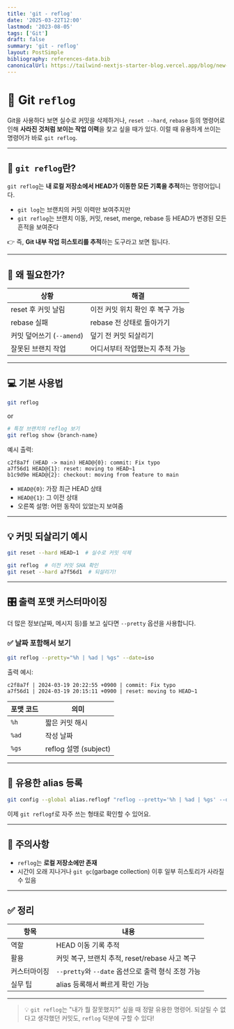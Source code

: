 ```yaml
---
title: 'git - reflog'
date: '2025-03-22T12:00'
lastmod: '2023-08-05'
tags: ['Git']
draft: false
summary: 'git - reflog'
layout: PostSimple
bibliography: references-data.bib
canonicalUrl: https://tailwind-nextjs-starter-blog.vercel.app/blog/new-features-in-v1/
---
```


# 🔄 Git `reflog`

Git을 사용하다 보면 실수로 커밋을 삭제하거나, `reset --hard`, `rebase` 등의 명령어로 인해 **사라진 것처럼 보이는 작업 이력**을 찾고 싶을 때가 있다. 이럴 때 유용하게 쓰이는 명령어가 바로 `git reflog`.

---

## 📌 `git reflog`란?

`git reflog`는 **내 로컬 저장소에서 HEAD가 이동한 모든 기록을 추적**하는 명령어입니다.

- `git log`는 브랜치의 커밋 이력만 보여주지만
- `git reflog`는 브랜치 이동, 커밋, reset, merge, rebase 등 HEAD가 변경된 모든 흔적을 보여준다

👉 즉, **Git 내부 작업 히스토리를 추적**하는 도구라고 보면 됩니다.

---

## 🧠 왜 필요한가?

| 상황                      | 해결                             |
| ------------------------- | -------------------------------- |
| reset 후 커밋 날림        | 이전 커밋 위치 확인 후 복구 가능 |
| rebase 실패               | rebase 전 상태로 돌아가기        |
| 커밋 덮어쓰기 (`--amend`) | 덮기 전 커밋 되살리기            |
| 잘못된 브랜치 작업        | 어디서부터 작업했는지 추적 가능  |

---

## 💻 기본 사용법

```bash
git reflog
```

or

```bash
# 특정 브랜치의 reflog 보기
git reflog show {branch-name}
```

예시 출력:

```
c2f8a7f (HEAD -> main) HEAD@{0}: commit: Fix typo
a7f56d1 HEAD@{1}: reset: moving to HEAD~1
b1c9d9e HEAD@{2}: checkout: moving from feature to main
```

- `HEAD@{0}`: 가장 최근 HEAD 상태
- `HEAD@{1}`: 그 이전 상태
- 오른쪽 설명: 어떤 동작이 있었는지 보여줌

---

## 💡 커밋 되살리기 예시

```bash
git reset --hard HEAD~1  # 실수로 커밋 삭제

git reflog  # 이전 커밋 SHA 확인
git reset --hard a7f56d1  # 되살리기!
```

---

## 🎛️ 출력 포맷 커스터마이징

더 많은 정보(날짜, 메시지 등)를 보고 싶다면 `--pretty` 옵션을 사용합니다.

### ✅ 날짜 포함해서 보기

```bash
git reflog --pretty="%h | %ad | %gs" --date=iso
```

출력 예시:

```
c2f8a7f | 2024-03-19 20:22:55 +0900 | commit: Fix typo
a7f56d1 | 2024-03-19 20:15:11 +0900 | reset: moving to HEAD~1
```

| 포맷 코드 | 의미                  |
| --------- | --------------------- |
| `%h`      | 짧은 커밋 해시        |
| `%ad`     | 작성 날짜             |
| `%gs`     | reflog 설명 (subject) |

---

## 🧪 유용한 alias 등록

```bash
git config --global alias.reflogf "reflog --pretty='%h | %ad | %gs' --date=iso"
```

이제 `git reflogf`로 자주 쓰는 형태로 확인할 수 있어요.

---

## 🛑 주의사항

- `reflog`는 **로컬 저장소에만 존재**
- 시간이 오래 지나거나 `git gc`(garbage collection) 이후 일부 히스토리가 사라질 수 있음

---

## ✅ 정리

| 항목         | 내용                                               |
| ------------ | -------------------------------------------------- |
| 역할         | HEAD 이동 기록 추적                                |
| 활용         | 커밋 복구, 브랜치 추적, reset/rebase 사고 복구     |
| 커스터마이징 | `--pretty`와 `--date` 옵션으로 출력 형식 조정 가능 |
| 실무 팁      | alias 등록해서 빠르게 확인 가능                    |

---

> 💡 `git reflog`는 "내가 뭘 잘못했지?" 싶을 때 정말 유용한 명령어.
> 되살릴 수 없다고 생각했던 커밋도, `reflog` 덕분에 구할 수 있다!
